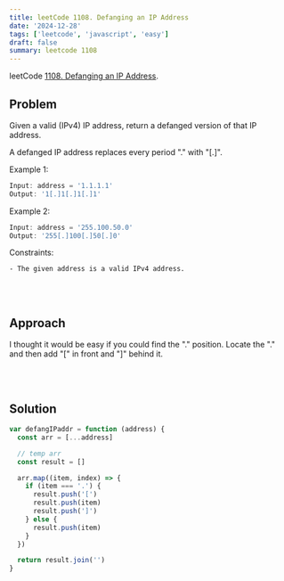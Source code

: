 ```yaml
---
title: leetCode 1108. Defanging an IP Address
date: '2024-12-28'
tags: ['leetcode', 'javascript', 'easy']
draft: false
summary: leetcode 1108
---
```


leetCode [1108. Defanging an IP Address](https://leetcode.com/problems/defanging-an-ip-address/description/).

## Problem

Given a valid (IPv4) IP address, return a defanged version of that IP address.

A defanged IP address replaces every period "." with "[.]".

Example 1:

```javascript
Input: address = '1.1.1.1'
Output: '1[.]1[.]1[.]1'
```

Example 2:

```javascript
Input: address = '255.100.50.0'
Output: '255[.]100[.]50[.]0'
```

Constraints:

```
- The given address is a valid IPv4 address.
```

<br></br>

## Approach

I thought it would be easy if you could find the "." position. Locate the "." and then add "[" in front and "]" behind it.

<br></br>

## Solution

```javascript
var defangIPaddr = function (address) {
  const arr = [...address]

  // temp arr
  const result = []

  arr.map((item, index) => {
    if (item === '.') {
      result.push('[')
      result.push(item)
      result.push(']')
    } else {
      result.push(item)
    }
  })

  return result.join('')
}
```

<br></br>
<br></br>

